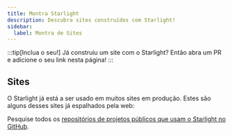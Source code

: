 ```yaml
---
title: Montra Starlight
description: Descubra sites construídos com Starlight!
sidebar:
  label: Montra de Sites
---
```


:::tip[Inclua o seu!]
Já construiu um site com o Starlight?
Então abra um PR e adicione o seu link nesta página!
:::

## Sites


O Starlight já está a ser usado em muitos sites em produção. Estes são alguns desses sites já espalhados pela web:

<ShowcaseSites />

Pesquise todos os [repositórios de projetos públicos que usam o Starlight no GitHub](https://github.com/withastro/starlight/network/dependents).
